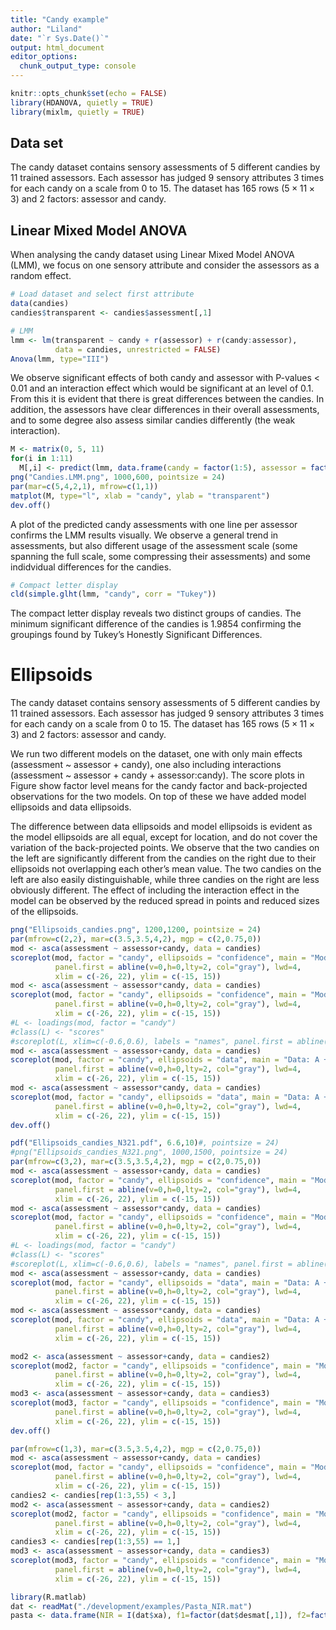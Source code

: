 ```yaml
---
title: "Candy example"
author: "Liland"
date: "`r Sys.Date()`"
output: html_document
editor_options: 
  chunk_output_type: console
---
```


```r
knitr::opts_chunk$set(echo = FALSE)
library(HDANOVA, quietly = TRUE)
library(mixlm, quietly = TRUE)
```

## Data set

The candy dataset contains sensory assessments of 5 different candies by 11 trained assessors. Each assessor has judged 9 sensory attributes 3 times for each candy on a scale from 0 to 15. The dataset has 165 rows ($5 \times 11 \times 3$) and 2 factors: assessor and candy.

## Linear Mixed Model ANOVA

When analysing the candy dataset using Linear Mixed Model ANOVA (LMM), we focus on one sensory attribute and consider the assessors as a random effect. 

```r
# Load dataset and select first attribute
data(candies)
candies$transparent <- candies$assessment[,1]

# LMM
lmm <- lm(transparent ~ candy + r(assessor) + r(candy:assessor), 
          data = candies, unrestricted = FALSE)
Anova(lmm, type="III")
```

We observe significant effects of both candy and assessor with P-values < 0.01 and an interaction effect which would be significant at an \alpha level of 0.1. From this it is evident that there is great differences between the candies. In addition, the assessors have clear differences in their overall assessments, and to some degree also assess similar candies differently (the weak interaction).

```r
M <- matrix(0, 5, 11)
for(i in 1:11)
  M[,i] <- predict(lmm, data.frame(candy = factor(1:5), assessor = factor(1:11)[i]))
png("Candies.LMM.png", 1000,600, pointsize = 24)
par(mar=c(5,4,2,1), mfrow=c(1,1))
matplot(M, type="l", xlab = "candy", ylab = "transparent")
dev.off()
```

A plot of the predicted candy assessments with one line per assessor confirms the LMM results visually. We observe a general trend in assessments, but also different usage of the assessment scale (some spanning the full scale, some compressing their assessments) and some indidvidual differences for the candies.

```r
# Compact letter display
cld(simple.glht(lmm, "candy", corr = "Tukey"))
```

The compact letter display reveals two distinct groups of candies. The minimum significant difference of the candies is 1.9854 confirming the groupings found by Tukey's Honestly Significant Differences.


# Ellipsoids

The candy dataset contains sensory assessments of 5 different candies by 11 trained assessors. Each assessor has judged 9 sensory attributes 3 times for each candy on a scale from 0 to 15. The dataset has 165 rows ($5 \times 11 \times 3$) and 2 factors: assessor and candy.

We run two different models on the dataset, one with only main effects (assessment \~ assessor + candy), one also including interactions (assessment \~ assessor + candy + assessor:candy). The score plots in Figure \ref{FigCh04:ellipsoids} show factor level means for the candy factor and back-projected observations for the two models. On top of these we have added model ellipsoids and data ellipsoids.

The difference between data ellipsoids and model ellipsoids is evident as the model ellipsoids are all equal, except for location, and do not cover the variation of the back-projected points. We observe that the two candies on the left are significantly different from the candies on the right due to their ellipsoids not overlapping each other's mean value. The two candies on the left are also easily distinguishable, while three candies on the right are less obviously different. The effect of including the interaction effect in the model can be observed by the reduced spread in points and reduced sizes of the ellipsoids. 

```r
png("Ellipsoids_candies.png", 1200,1200, pointsize = 24)
par(mfrow=c(2,2), mar=c(3.5,3.5,4,2), mgp = c(2,0.75,0))
mod <- asca(assessment ~ assessor+candy, data = candies)
scoreplot(mod, factor = "candy", ellipsoids = "confidence", main = "Model: A + C",
          panel.first = abline(v=0,h=0,lty=2, col="gray"), lwd=4,
          xlim = c(-26, 22), ylim = c(-15, 15))
mod <- asca(assessment ~ assessor*candy, data = candies)
scoreplot(mod, factor = "candy", ellipsoids = "confidence", main = "Model: A + C + A:C",
          panel.first = abline(v=0,h=0,lty=2, col="gray"), lwd=4,
          xlim = c(-26, 22), ylim = c(-15, 15))
#L <- loadings(mod, factor = "candy")
#class(L) <- "scores"
#scoreplot(L, xlim=c(-0.6,0.6), labels = "names", panel.first = abline(v=0,h=0,lty=2, #col="gray"), cex = 0.8, main = "Loadings")
mod <- asca(assessment ~ assessor+candy, data = candies)
scoreplot(mod, factor = "candy", ellipsoids = "data", main = "Data: A + C",
          panel.first = abline(v=0,h=0,lty=2, col="gray"), lwd=4,
          xlim = c(-26, 22), ylim = c(-15, 15))
mod <- asca(assessment ~ assessor*candy, data = candies)
scoreplot(mod, factor = "candy", ellipsoids = "data", main = "Data: A + C + A:C",
          panel.first = abline(v=0,h=0,lty=2, col="gray"), lwd=4,
          xlim = c(-26, 22), ylim = c(-15, 15))
dev.off()

```

```r
pdf("Ellipsoids_candies_N321.pdf", 6.6,10)#, pointsize = 24)
#png("Ellipsoids_candies_N321.png", 1000,1500, pointsize = 24)
par(mfrow=c(3,2), mar=c(3.5,3.5,4,2), mgp = c(2,0.75,0))
mod <- asca(assessment ~ assessor+candy, data = candies)
scoreplot(mod, factor = "candy", ellipsoids = "confidence", main = "Model: A + C, N = 3",
          panel.first = abline(v=0,h=0,lty=2, col="gray"), lwd=4,
          xlim = c(-26, 22), ylim = c(-15, 15))
mod <- asca(assessment ~ assessor*candy, data = candies)
scoreplot(mod, factor = "candy", ellipsoids = "confidence", main = "Model: A + C + A:C, N = 3",
          panel.first = abline(v=0,h=0,lty=2, col="gray"), lwd=4,
          xlim = c(-26, 22), ylim = c(-15, 15))
#L <- loadings(mod, factor = "candy")
#class(L) <- "scores"
#scoreplot(L, xlim=c(-0.6,0.6), labels = "names", panel.first = abline(v=0,h=0,lty=2, #col="gray"), cex = 0.8, main = "Loadings")
mod <- asca(assessment ~ assessor+candy, data = candies)
scoreplot(mod, factor = "candy", ellipsoids = "data", main = "Data: A + C, N = 3",
          panel.first = abline(v=0,h=0,lty=2, col="gray"), lwd=4,
          xlim = c(-26, 22), ylim = c(-15, 15))
mod <- asca(assessment ~ assessor*candy, data = candies)
scoreplot(mod, factor = "candy", ellipsoids = "data", main = "Data: A + C + A:C, N = 3",
          panel.first = abline(v=0,h=0,lty=2, col="gray"), lwd=4,
          xlim = c(-26, 22), ylim = c(-15, 15))

mod2 <- asca(assessment ~ assessor+candy, data = candies2)
scoreplot(mod2, factor = "candy", ellipsoids = "confidence", main = "Model: A + C, N = 2",
          panel.first = abline(v=0,h=0,lty=2, col="gray"), lwd=4,
          xlim = c(-26, 22), ylim = c(-15, 15))
mod3 <- asca(assessment ~ assessor+candy, data = candies3)
scoreplot(mod3, factor = "candy", ellipsoids = "confidence", main = "Model: A + C, N = 1",
          panel.first = abline(v=0,h=0,lty=2, col="gray"), lwd=4,
          xlim = c(-26, 22), ylim = c(-15, 15))
dev.off()
```

```r
par(mfrow=c(1,3), mar=c(3.5,3.5,4,2), mgp = c(2,0.75,0))
mod <- asca(assessment ~ assessor+candy, data = candies)
scoreplot(mod, factor = "candy", ellipsoids = "confidence", main = "Model: A + C, N = 3",
          panel.first = abline(v=0,h=0,lty=2, col="gray"), lwd=4,
          xlim = c(-26, 22), ylim = c(-15, 15))
candies2 <- candies[rep(1:3,55) < 3,]
mod2 <- asca(assessment ~ assessor+candy, data = candies2)
scoreplot(mod2, factor = "candy", ellipsoids = "confidence", main = "Model: A + C, N = 2",
          panel.first = abline(v=0,h=0,lty=2, col="gray"), lwd=4,
          xlim = c(-26, 22), ylim = c(-15, 15))
candies3 <- candies[rep(1:3,55) == 1,]
mod3 <- asca(assessment ~ assessor+candy, data = candies3)
scoreplot(mod3, factor = "candy", ellipsoids = "confidence", main = "Model: A + C, N = 1",
          panel.first = abline(v=0,h=0,lty=2, col="gray"), lwd=4,
          xlim = c(-26, 22), ylim = c(-15, 15))
```


```r
library(R.matlab)
dat <- readMat("./development/examples/Pasta_NIR.mat")
pasta <- data.frame(NIR = I(dat$xa), f1=factor(dat$desmat[,1]), f2=factor(dat$desmat[,2]), f3=factor(dat$desmat[,3]))
```

